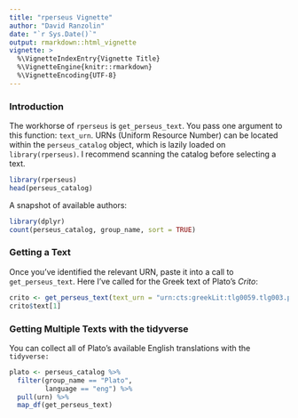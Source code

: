 ```yaml
---
title: "rperseus Vignette"
author: "David Ranzolin"
date: "`r Sys.Date()`"
output: rmarkdown::html_vignette
vignette: >
  %\VignetteIndexEntry{Vignette Title}
  %\VignetteEngine{knitr::rmarkdown}
  %\VignetteEncoding{UTF-8}
---
```


### Introduction

The workhorse of `rperseus` is `get_perseus_text`. You pass one argument to this function: `text_urn`. URNs (Uniform Resource Number) can be located within the `perseus_catalog` object, which is lazily loaded on `library(rperseus)`. I recommend scanning the catalog before selecting a text.

```r
library(rperseus)
head(perseus_catalog)
```

A snapshot of available authors:

```r
library(dplyr)
count(perseus_catalog, group_name, sort = TRUE)
```

### Getting a Text

Once you've identified the relevant URN, paste it into a call to `get_perseus_text`. Here I've called for the Greek text of Plato's *Crito*:

```r
crito <- get_perseus_text(text_urn = "urn:cts:greekLit:tlg0059.tlg003.perseus-grc2")
crito$text[1]
```

### Getting Multiple Texts with the tidyverse

You can collect all of Plato's available English translations with the `tidyverse:`

```r
plato <- perseus_catalog %>% 
  filter(group_name == "Plato",
         language == "eng") %>% 
  pull(urn) %>% 
  map_df(get_perseus_text)
```




